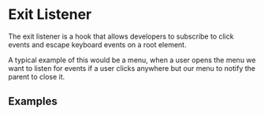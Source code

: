 
<Meta of={ExitListenerStories} />

# Exit Listener

The exit listener is a hook that allows developers to subscribe to
click events and escape keyboard events on a root element.

A typical example of this would be a menu, when a user opens the menu we want
to listen for events if a user clicks anywhere but our menu to notify
the parent to close it.

## Examples
<ToggleCanvas of={ExitListenerStories.Simple} />
